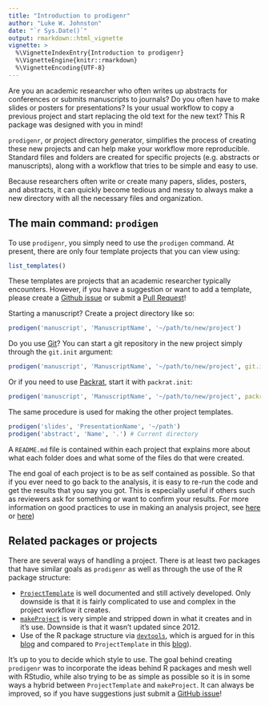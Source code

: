 ```yaml
---
title: "Introduction to prodigenr"
author: "Luke W. Johnston"
date: "`r Sys.Date()`"
output: rmarkdown::html_vignette
vignette: >
  %\VignetteIndexEntry{Introduction to prodigenr}
  %\VignetteEngine{knitr::rmarkdown}
  %\VignetteEncoding{UTF-8}
---
```


Are you an academic researcher who often writes up abstracts for conferences or
submits manuscripts to journals? Do you often have to make slides or posters for
presentations? Is your usual workflow to copy a previous project and start 
replacing the old text for the new text? This R package was designed with you in
mind!

`prodigenr`, or *pro*ject *di*rectory *gen*erator, simplifies the process of
creating these new projects and can help make your workflow more reproducible.
Standard files and folders are created for specific projects (e.g. abstracts or
manuscripts), along with a workflow that tries to be simple and easy to use.

Because researchers often write or create many papers, slides, posters, and
abstracts, it can quickly become tedious and messy to always make a new
directory with all the necessary files and organization. 

## The main command: `prodigen`

To use `prodigenr`, you simply need to use the `prodigen` command. At present,
there are only four template projects that you can view using:

```r
list_templates()
```

These templates are projects that an academic researcher typically encounters.
However, if you have a suggestion or want to add a template, please create a
[Github issue](https://github.com/lwjohnst86/prodigenr/issues) or submit a [Pull Request](https://github.com/lwjohnst86/prodigenr/pulls)!

Starting a manuscript? Create a project directory like so:

```r
prodigen('manuscript', 'ManuscriptName', '~/path/to/new/project')
```

Do you use [Git](https://git-scm.com/)? You can start a git repository in the new project simply through the `git.init` argument:

```r
prodigen('manuscript', 'ManuscriptName', '~/path/to/new/project', git.init = TRUE)
```

Or if you need to use [Packrat](https://rstudio.github.io/packrat/), start it with `packrat.init`:

```r
prodigen('manuscript', 'ManuscriptName', '~/path/to/new/project', packrat.init = TRUE)
```

The same procedure is used for making the other project templates.

```r
prodigen('slides', 'PresentationName', '~/path')
prodigen('abstract', 'Name', '.') # Current directory
```

A `README.md` file is contained within each project that explains more about
what each folder does and what some of the files do that were created.

The end goal of each project is to be as self contained as possible. So that if
you ever need to go back to the analysis, it is easy to re-run the code and get
the results that you say you got. This is especially useful if others such as
reviewers ask for something or want to confirm your results. For more
information on good practices to use in making an analysis project, see 
[here](http://stats.stackexchange.com/questions/2910/how-to-efficiently-manage-a-statistical-analysis-project)
or 
[here](http://www.r-bloggers.com/managing-a-statistical-analysis-project-%E2%80%93-guidelines-and-best-practices/))

## Related packages or projects

There are several ways of handling a project. There is at least two packages
that have similar goals as `prodigenr` as well as through the use of the R
package structure:

- [`ProjectTemplate`](http://projecttemplate.net/) is well documented and still
actively developed. Only downside is that it is fairly complicated to use and
complex in the project workflow it creates.
- [`makeProject`](https://cran.r-project.org/web/packages/makeProject/index.html)
is very simple and stripped down in what it creates and in it's use. Downside is
that it wasn't updated since 2012.
- Use of the R package structure via
[`devtools`](https://cran.r-project.org/web/packages/devtools/README.html),
which is argued for in this
[blog](https://rmflight.github.io/posts/2014/07/vignetteAnalysis.html) and
compared to `ProjectTemplate` in this
[blog](https://rmflight.github.io/posts/2014/07/zpackages_vs_projectTemplate.html)).

It's up to you to decide which style to use. The goal behind creating 
`prodigenr` was to incorporate the ideas behind R packages and mesh well with 
RStudio, while also trying to be as simple as possible so it is in some ways a
hybrid between `ProjectTemplate` and `makeProject`. It can always be improved, 
so if you have suggestions just submit a 
[GitHub issue](https://github.com/lwjohnst86/prodigenr/issues)!
